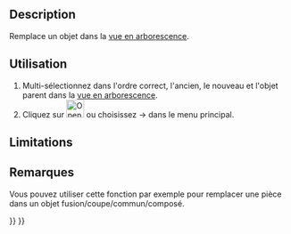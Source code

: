 <languages/>
{{Docnav/fr
|[[OpenSCAD_ColorCodeShape/fr|ColorCodeShape]]
|[[OpenSCAD_RemoveSubtree/fr|Suppression de l'arborescence]]
|[[OpenSCAD_Workbench/fr|Atelier OpenSCAD]]
|IconL=OpenSCAD_ColorCodeShape.svg
|IconR=OpenSCAD_RemoveSubtree.svg
|IconC=Workbench_OpenSCAD.svg
}}

{{GuiCommand/fr
|Name=OpenSCAD ReplaceObject
|Name/fr=OpenSCAD Remplacement d'un objet
|MenuLocation=OpenSCAD → Remplacer l'objet
|Workbenches=[[OpenSCAD_Workbench/fr|OpenSCAD]]
}}

==Description== 

Remplace un objet dans la [[Tree_view/fr|vue en arborescence]].

==Utilisation== 

# Multi-sélectionnez dans l'ordre correct, l'ancien, le nouveau et l'objet parent dans la [[Tree_view/fr|vue en arborescence]].
# Cliquez sur [[Image:OpenSCAD_ReplaceObject.svg|32px]] ou choisissez {{KEY|OpenSCAD}} → {{KEY|[[Image:OpenSCAD_ReplaceObject.svg|32px]] Remplacer l'objet}} dans le menu principal.

==Limitations==


==Remarques== 

Vous pouvez utiliser cette fonction par exemple pour remplacer une pièce dans un objet fusion/coupe/commun/composé.


{{Docnav/fr
|[[OpenSCAD_ColorCodeShape/fr|ColorCodeShape]]
|[[OpenSCAD_RemoveSubtree/fr|Suppression de l'arborescence]]
|[[OpenSCAD_Workbench/fr|Atelier OpenSCAD]]
|IconL=OpenSCAD_ColorCodeShape.svg
|IconR=OpenSCAD_RemoveSubtree.svg
|IconC=Workbench_OpenSCAD.svg
}}

{{OpenSCAD_Tools_navi{{#translation:}}}}
{{Userdocnavi{{#translation:}}}}